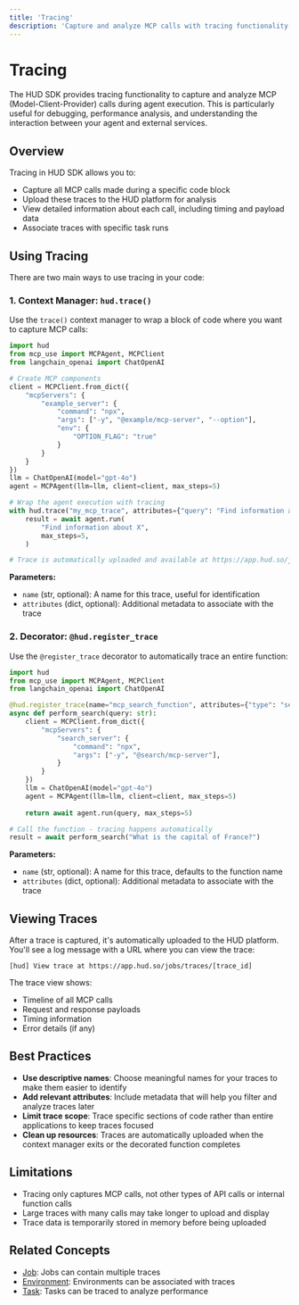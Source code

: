 ```yaml
---
title: 'Tracing'
description: 'Capture and analyze MCP calls with tracing functionality'
---
```


# Tracing

The HUD SDK provides tracing functionality to capture and analyze MCP (Model-Client-Provider) calls during agent execution. This is particularly useful for debugging, performance analysis, and understanding the interaction between your agent and external services.

## Overview

Tracing in HUD SDK allows you to:

- Capture all MCP calls made during a specific code block
- Upload these traces to the HUD platform for analysis
- View detailed information about each call, including timing and payload data
- Associate traces with specific task runs

## Using Tracing

There are two main ways to use tracing in your code:

### 1. Context Manager: `hud.trace()`

Use the `trace()` context manager to wrap a block of code where you want to capture MCP calls:

```python
import hud
from mcp_use import MCPAgent, MCPClient
from langchain_openai import ChatOpenAI

# Create MCP components
client = MCPClient.from_dict({
    "mcpServers": {
        "example_server": {
            "command": "npx",
            "args": ["-y", "@example/mcp-server", "--option"],
            "env": {
                "OPTION_FLAG": "true"
            }
        }
    }
})
llm = ChatOpenAI(model="gpt-4o")
agent = MCPAgent(llm=llm, client=client, max_steps=5)

# Wrap the agent execution with tracing
with hud.trace("my_mcp_trace", attributes={"query": "Find information about X"}):
    result = await agent.run(
        "Find information about X",
        max_steps=5,
    )

# Trace is automatically uploaded and available at https://app.hud.so/jobs/traces/[id]
```

**Parameters:**

- `name` (str, optional): A name for this trace, useful for identification
- `attributes` (dict, optional): Additional metadata to associate with the trace

### 2. Decorator: `@hud.register_trace`

Use the `@register_trace` decorator to automatically trace an entire function:

```python
import hud
from mcp_use import MCPAgent, MCPClient
from langchain_openai import ChatOpenAI

@hud.register_trace(name="mcp_search_function", attributes={"type": "search"})
async def perform_search(query: str):
    client = MCPClient.from_dict({
        "mcpServers": {
            "search_server": {
                "command": "npx",
                "args": ["-y", "@search/mcp-server"],
            }
        }
    })
    llm = ChatOpenAI(model="gpt-4o")
    agent = MCPAgent(llm=llm, client=client, max_steps=5)
    
    return await agent.run(query, max_steps=5)

# Call the function - tracing happens automatically
result = await perform_search("What is the capital of France?")
```

**Parameters:**

- `name` (str, optional): A name for this trace, defaults to the function name
- `attributes` (dict, optional): Additional metadata to associate with the trace

## Viewing Traces

After a trace is captured, it's automatically uploaded to the HUD platform. You'll see a log message with a URL where you can view the trace:

```
[hud] View trace at https://app.hud.so/jobs/traces/[trace_id]
```

The trace view shows:

- Timeline of all MCP calls
- Request and response payloads
- Timing information
- Error details (if any)

## Best Practices

- **Use descriptive names**: Choose meaningful names for your traces to make them easier to identify
- **Add relevant attributes**: Include metadata that will help you filter and analyze traces later
- **Limit trace scope**: Trace specific sections of code rather than entire applications to keep traces focused
- **Clean up resources**: Traces are automatically uploaded when the context manager exits or the decorated function completes

## Limitations

- Tracing only captures MCP calls, not other types of API calls or internal function calls
- Large traces with many calls may take longer to upload and display
- Trace data is temporarily stored in memory before being uploaded

## Related Concepts

- [Job](/concepts/job): Jobs can contain multiple traces
- [Environment](/concepts/environment): Environments can be associated with traces
- [Task](/concepts/task): Tasks can be traced to analyze performance
